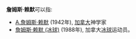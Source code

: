 '''詹姆斯·赖默'''可以指:

* [[A.詹姆斯·赖默|A.詹姆斯·赖默]] (1942年), [[加拿大|加拿大]]神学家
* [[詹姆斯·赖默_(冰球)|詹姆斯·赖默 (冰球)]] (1988年), 加拿大[[冰球|冰球]]运动员。

{{Disambiguation|Cat=五字人名译名消歧义}}